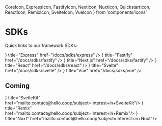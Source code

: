   CoreIcon, 
  ExpressIcon, 
  FastifyIcon, 
  NextIcon, 
  NuxtIcon, 
  QuickstartIcon, 
  ReactIcon, 
  RemixIcon, 
  SvelteIcon, 
  VueIcon 
} from 'components/icons'

# SDKs

Quick links to our framework SDKs:

<Cards>
  <Card icon={<ExpressIcon/>} title="Express" href="/docs/sdks/express" />
  <Card icon={<FastifyIcon/>} title="Fastify" href="/docs/sdks/fastify" />
  <Card icon={<NextIcon/>} title="Next.js" href="/docs/sdks/fastify" />
  <Card icon={<ReactIcon/>} title="React" href="/docs/sdks/react" />
  <Card icon={<SvelteIcon/>} title="Svelte" href="/docs/sdks/svelte" />
  <Card icon={<VueIcon/>} title="Vue" href="/docs/sdks/vue" />
</Cards>

## Coming
<Cards>
  <Card icon={<SvelteIcon/>} title="SvelteKit" href="mailto:contact@hello.coop/subject=Interest+in+SvelteKit"/>
  <Card icon={<RemixIcon/>} title="Remix" href="mailto:contact@hello.coop/subject=Interest+in+Remix"/>
  <Card icon={<NuxtIcon/>} title="Nuxt" href="mailto:contact@hello.coop/subject=Interest+in+Nuxt"/>
</Cards>
